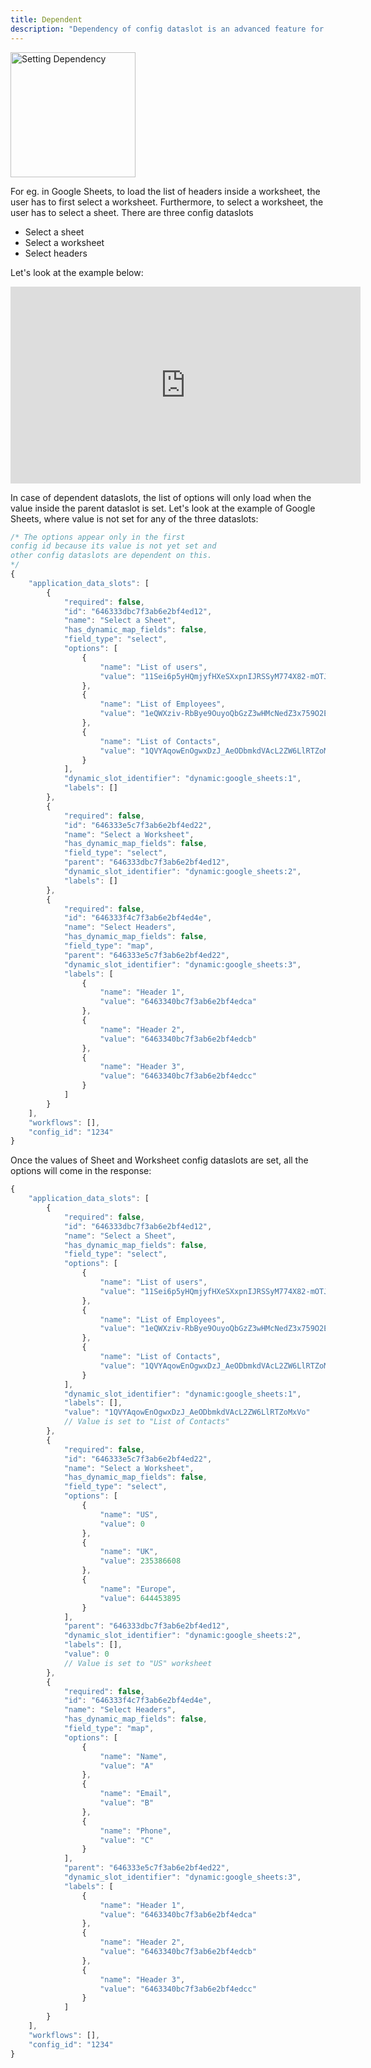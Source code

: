 ```yaml
---
title: Dependent
description: "Dependency of config dataslot is an advanced feature for certain fields that require dependency on previous config dataslot."
---
```


<img height="200" src="/images/Config/dependent_field.png" alt="Setting Dependency"/>

For eg. in Google Sheets, to load the list of headers inside a worksheet, the user has to first select a worksheet. Furthermore, to select a worksheet, the user has to select a sheet. There are three config dataslots

+ Select a sheet
+ Select a worksheet
+ Select headers


Let's look at the example below:

<iframe
  width="560"
  height="315"
  src="https://www.loom.com/embed/de75bc2559b94523b0fb426dbb946b13?sid=580fc90c-7d64-4801-ac6e-51dc04b3146f"
  title="Setting Google sheet dependency"
  frameborder="0"
  allow="accelerometer; autoplay; clipboard-write; encrypted-media; gyroscope; picture-in-picture"
  allowfullscreen
  style={{ width: '100%', borderRadius: '0.5rem' }}
></iframe>

In case of dependent dataslots, the list of options will only load when the value inside the parent dataslot is set. Let's look at the example of 
Google Sheets, where value is not set for any of the three dataslots:

```JavaScript
/* The options appear only in the first 
config id because its value is not yet set and 
other config dataslots are dependent on this.
*/
{
    "application_data_slots": [
        {
            "required": false,
            "id": "646333dbc7f3ab6e2bf4ed12",
            "name": "Select a Sheet",
            "has_dynamic_map_fields": false,
            "field_type": "select",
            "options": [
                {
                    "name": "List of users",
                    "value": "11Sei6p5yHQmjyfHXeSXxpnIJRSSyM774X82-mOTJNe4"
                },
                {
                    "name": "List of Employees",
                    "value": "1eQWXziv-RbBye9OuyoQbGzZ3wHMcNedZ3x759O2EeZo"
                },
                {
                    "name": "List of Contacts",
                    "value": "1QVYAqowEnOgwxDzJ_AeODbmkdVAcL2ZW6LlRTZoMxVo"
                }
            ],
            "dynamic_slot_identifier": "dynamic:google_sheets:1",
            "labels": []
        },
        {
            "required": false,
            "id": "646333e5c7f3ab6e2bf4ed22",
            "name": "Select a Worksheet",
            "has_dynamic_map_fields": false,
            "field_type": "select",
            "parent": "646333dbc7f3ab6e2bf4ed12",
            "dynamic_slot_identifier": "dynamic:google_sheets:2",
            "labels": []
        },
        {
            "required": false,
            "id": "646333f4c7f3ab6e2bf4ed4e",
            "name": "Select Headers",
            "has_dynamic_map_fields": false,
            "field_type": "map",
            "parent": "646333e5c7f3ab6e2bf4ed22",
            "dynamic_slot_identifier": "dynamic:google_sheets:3",
            "labels": [
                {
                    "name": "Header 1",
                    "value": "6463340bc7f3ab6e2bf4edca"
                },
                {
                    "name": "Header 2",
                    "value": "6463340bc7f3ab6e2bf4edcb"
                },
                {
                    "name": "Header 3",
                    "value": "6463340bc7f3ab6e2bf4edcc"
                }
            ]
        }
    ],
    "workflows": [],
    "config_id": "1234"
}
```

Once the values of Sheet and Worksheet config dataslots are set, all the options will come in the response:

```JavaScript
{
    "application_data_slots": [
        {
            "required": false,
            "id": "646333dbc7f3ab6e2bf4ed12",
            "name": "Select a Sheet",
            "has_dynamic_map_fields": false,
            "field_type": "select",
            "options": [
                {
                    "name": "List of users",
                    "value": "11Sei6p5yHQmjyfHXeSXxpnIJRSSyM774X82-mOTJNe4"
                },
                {
                    "name": "List of Employees",
                    "value": "1eQWXziv-RbBye9OuyoQbGzZ3wHMcNedZ3x759O2EeZo"
                },
                {
                    "name": "List of Contacts",
                    "value": "1QVYAqowEnOgwxDzJ_AeODbmkdVAcL2ZW6LlRTZoMxVo"
                }
            ],
            "dynamic_slot_identifier": "dynamic:google_sheets:1",
            "labels": [],
            "value": "1QVYAqowEnOgwxDzJ_AeODbmkdVAcL2ZW6LlRTZoMxVo"
            // Value is set to "List of Contacts"
        },
        {
            "required": false,
            "id": "646333e5c7f3ab6e2bf4ed22",
            "name": "Select a Worksheet",
            "has_dynamic_map_fields": false,
            "field_type": "select",
            "options": [
                {
                    "name": "US",
                    "value": 0
                },
                {
                    "name": "UK",
                    "value": 235386608
                },
                {
                    "name": "Europe",
                    "value": 644453895
                }
            ],
            "parent": "646333dbc7f3ab6e2bf4ed12",
            "dynamic_slot_identifier": "dynamic:google_sheets:2",
            "labels": [],
            "value": 0
            // Value is set to "US" worksheet
        },
        {
            "required": false,
            "id": "646333f4c7f3ab6e2bf4ed4e",
            "name": "Select Headers",
            "has_dynamic_map_fields": false,
            "field_type": "map",
            "options": [
                {
                    "name": "Name",
                    "value": "A"
                },
                {
                    "name": "Email",
                    "value": "B"
                },
                {
                    "name": "Phone",
                    "value": "C"
                }
            ],
            "parent": "646333e5c7f3ab6e2bf4ed22",
            "dynamic_slot_identifier": "dynamic:google_sheets:3",
            "labels": [
                {
                    "name": "Header 1",
                    "value": "6463340bc7f3ab6e2bf4edca"
                },
                {
                    "name": "Header 2",
                    "value": "6463340bc7f3ab6e2bf4edcb"
                },
                {
                    "name": "Header 3",
                    "value": "6463340bc7f3ab6e2bf4edcc"
                }
            ]
        }
    ],
    "workflows": [],
    "config_id": "1234"
}
```
